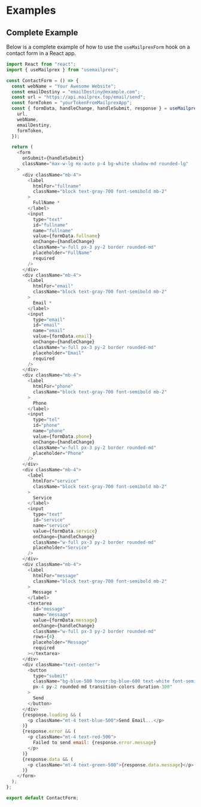 # Examples

## Complete Example

Below is a complete example of how to use the `useMailprexForm` hook on a contact form in a React app.

```javascript
import React from "react";
import { useMailprex } from "usemailprex";

const ContactForm = () => {
  const webName = "Your Awesome Website";
  const emailDestiny = "emailDestiny@example.com";
  const url = "https://api.mailprex.top/email/send";
  const formToken = "yourTokenFromMailprexApp";
  const { formData, handleChange, handleSubmit, response } = useMailprex({
    url,
    webName,
    emailDestiny,
    formToken,
  });

  return (
    <form
      onSubmit={handleSubmit}
      className="max-w-lg mx-auto p-4 bg-white shadow-md rounded-lg"
    >
      <div className="mb-4">
        <label
          htmlFor="fullname"
          className="block text-gray-700 font-semibold mb-2"
        >
          FullName *
        </label>
        <input
          type="text"
          id="fullname"
          name="fullname"
          value={formData.fullname}
          onChange={handleChange}
          className="w-full px-3 py-2 border rounded-md"
          placeholder="FullName"
          required
        />
      </div>
      <div className="mb-4">
        <label
          htmlFor="email"
          className="block text-gray-700 font-semibold mb-2"
        >
          Email *
        </label>
        <input
          type="email"
          id="email"
          name="email"
          value={formData.email}
          onChange={handleChange}
          className="w-full px-3 py-2 border rounded-md"
          placeholder="Email"
          required
        />
      </div>
      <div className="mb-4">
        <label
          htmlFor="phone"
          className="block text-gray-700 font-semibold mb-2"
        >
          Phone
        </label>
        <input
          type="tel"
          id="phone"
          name="phone"
          value={formData.phone}
          onChange={handleChange}
          className="w-full px-3 py-2 border rounded-md"
          placeholder="Phone"
        />
      </div>
      <div className="mb-4">
        <label
          htmlFor="service"
          className="block text-gray-700 font-semibold mb-2"
        >
          Service
        </label>
        <input
          type="text"
          id="service"
          name="service"
          value={formData.service}
          onChange={handleChange}
          className="w-full px-3 py-2 border rounded-md"
          placeholder="Service"
        />
      </div>
      <div className="mb-4">
        <label
          htmlFor="message"
          className="block text-gray-700 font-semibold mb-2"
        >
          Message *
        </label>
        <textarea
          id="message"
          name="message"
          value={formData.message}
          onChange={handleChange}
          className="w-full px-3 py-2 border rounded-md"
          rows={4}
          placeholder="Message"
          required
        ></textarea>
      </div>
      <div className="text-center">
        <button
          type="submit"
          className="bg-blue-500 hover:bg-blue-600 text-white font-semibold
          px-4 py-2 rounded-md transition-colors duration-300"
        >
          Send
        </button>
      </div>
      {response.loading && (
        <p className="mt-4 text-blue-500">Send Email...</p>
      )}
      {response.error && (
        <p className="mt-4 text-red-500">
          Failed to send email: {response.error.message}
        </p>
      )}
      {response.data && (
        <p className="mt-4 text-green-500">{response.data.message}</p>
      )}
    </form>
  );
};

export default ContactForm;
```